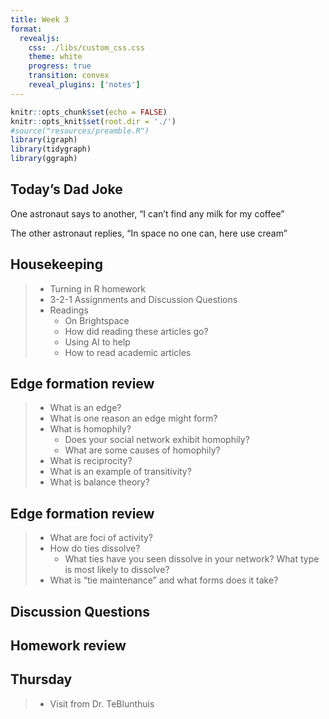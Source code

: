 ```yaml
---
title: Week 3
format: 
  revealjs:
    css: ./libs/custom_css.css
    theme: white
    progress: true
    transition: convex
    reveal_plugins: ['notes']
---
```



```r
knitr::opts_chunk$set(echo = FALSE)
knitr::opts_knit$set(root.dir = './')
#source("resources/preamble.R")
library(igraph)
library(tidygraph)
library(ggraph)
```


## Today's Dad Joke

One astronaut says to another, "I can’t find any milk for my coffee"

<span class='fragment'>The other astronaut replies, "In space no one can, here use cream"</span>


## Housekeeping

> - Turning in R homework
> - 3-2-1 Assignments and Discussion Questions
> - Readings
>   - On Brightspace
>   - How did reading these articles go?
>   - Using AI to help
>   - How to read academic articles


## Edge formation review

> - What is an edge?
> - What is one reason an edge might form?
> - What is homophily?
>	- Does your social network exhibit homophily?
>	- What are some causes of homophily?
> - What is reciprocity?
> - What is an example of transitivity?
> - What is balance theory?


## Edge formation review

> - What are foci of activity?
> - How do ties dissolve?
>	- What ties have you seen dissolve in your network? What type is most likely to dissolve?
> - What is "tie maintenance" and what forms does it take?

## Discussion Questions


## Homework review

## Thursday

> - Visit from Dr. TeBlunthuis